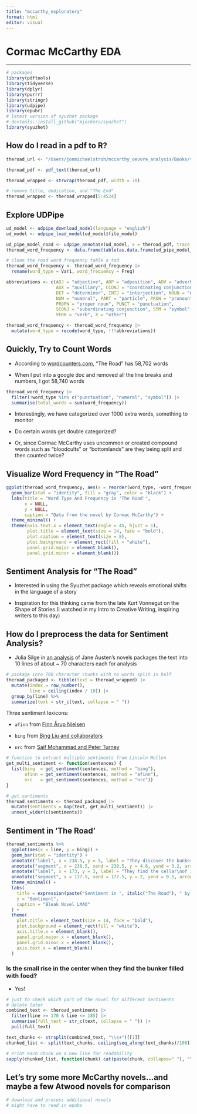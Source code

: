 ```yaml
---
title: "mccarthy_exploratory"
format: html
editor: visual
---
```


# Cormac McCarthy EDA

------------------------------------------------------------------------

```r
# packages
library(pdftools)
library(tidyverse)
library(dplyr)
library(purrr)
library(stringr)
library(udpipe)
library(epubr)
# latest version of syuzhet package
# devtools::install_github("mjockers/syuzhet")
library(syuzhet)
```

## How do I read in a pdf to R?

```r
theroad_url <- "/Users/jonmichaelstroh/mccarthy_oeuvre_analysis/Books/theroad.pdf"

theroad_pdf <- pdf_text(theroad_url)

theroad_wrapped <- strwrap(theroad_pdf, width = 70)

# remove title, dedication, and "The End"
theroad_wrapped <- theroad_wrapped[5:4524]
```

## Explore UDPipe

```r
ud_model <- udpipe_download_model(language = "english")
ud_model <- udpipe_load_model(ud_model$file_model)

ud_pipe_model_road <- udpipe_annotate(ud_model, x = theroad_pdf, trace = FALSE)
theroad_word_frequency <- data.frame(table(as.data.frame(ud_pipe_model_road)$upos))

# clean the road word frequency table a tad
theroad_word_frequency <- theroad_word_frequency |>
  rename(word_type = Var1, word_frequency = Freq)

abbreviations <- c(ADJ = "adjective", ADP = "adposition", ADV = "adverb",
                   AUX = "auxiliary", CCONJ = "coordinating conjunction",
                   DET = "determiner", INTJ = "interjection", NOUN = "noun",
                   NUM = "numeral", PART = "particle", PRON = "pronoun",
                   PROPN = "proper noun", PUNCT = "punctuation",
                   SCONJ = "subordinating conjunction", SYM = "symbol",
                   VERB = "verb", X = "other")

theroad_word_frequency <- theroad_word_frequency |>
  mutate(word_type = recode(word_type, !!!abbreviations))
```

## Quickly, Try to Count Words

-   According to [wordcounters.com](https://wordcounters.com/word-count/literary-books/), "The Road" has 58,702 words

-   When I put into a google doc and removed all the line breaks and numbers, I got 58,740 words

```r
theroad_word_frequency |>
  filter(!word_type %in% c("punctuation", "numeral", "symbol")) |>
  summarise(total_words = sum(word_frequency))
```

-   Interestingly, we have categorized over 1000 extra words, something to monitor

-   Do certain words get double categorized?

-   Or, since Cormac McCarthy uses uncommon or created compound words such as "bloodcults" or "bottomlands" are they being split and then counted twice?

## Visualize Word Frequency in "The Road"

```r
ggplot(theroad_word_frequency, aes(x = reorder(word_type, -word_frequency), y = word_frequency)) +
  geom_bar(stat = "identity", fill = "gray", color = "black") +  
  labs(title = "Word Type And Frequency in 'The Road'",
       x = NULL,
       y = NULL,
       caption = "Data from the novel by Cormac McCarthy") +
  theme_minimal() +  
  theme(axis.text.x = element_text(angle = 45, hjust = 1),
        plot.title = element_text(size = 14, face = "bold"),
        plot.caption = element_text(size = 8),
        plot.background = element_rect(fill = "white"),
        panel.grid.major = element_blank(),  
        panel.grid.minor = element_blank()) 
```

## Sentiment Analysis for "The Road"

-   Interested in using the Syuzhet package which reveals emotional shifts in the language of a story

-   Inspiration for this thinking came from the late Kurt Vonnegut on the Shape of Stories (I watched in my Intro to Creative Writing, inspiring writers to this day)

## How do I preprocess the data for Sentiment Analysis?

-   Julia Silge in [an analysis](https://juliasilge.com/blog/if-i-loved-nlp-less/) of Jane Austen's novels packages the text into 10 lines of about \~ 70 characters each for analysis

```r
# package into 700 character chunks with no words split in half
theroad_packaged <- tibble(text = theroad_wrapped) |>
  mutate(index = row_number(),                 
         line = ceiling(index / 10)) |>
  group_by(line) %>%
  summarize(text = str_c(text, collapse = " "))
```

Three sentiment lexicons:

-   `afinn` from [Finn Årup Nielsen](http://www2.imm.dtu.dk/pubdb/views/publication_details.php?id=6010)

-   `bing` from [Bing Liu and collaborators](https://www.cs.uic.edu/~liub/FBS/sentiment-analysis.html)

-   `nrc` from [Saif Mohammad and Peter Turney](http://saifmohammad.com/WebPages/NRC-Emotion-Lexicon.htm)

```r
# function to extract multiple sentiments from Lincoln Mullen
get_multi_sentiment <- function(sentences) {
  list(bing  = get_sentiment(sentences, method = "bing"),
       afinn = get_sentiment(sentences, method = "afinn"),
       nrc   = get_sentiment(sentences, method = "nrc"))
}
```

```r
# get sentiments
theroad_sentiments <- theroad_packaged |>
  mutate(sentiments = map(text, get_multi_sentiment)) |>
  unnest_wider(c(sentiments))
```

## Sentiment in 'The Road'

```r
theroad_sentiments %>%
  ggplot(aes(x = line, y = bing)) +
  geom_bar(stat = "identity") +
  annotate("label", x = 238.5, y = 5, label = "They discover the bunker filled with supplies", hjust = 0.5, label.size = 0, size = 3, color = "#2b2b2b") +
  annotate("segment", x = 238.5, xend = 238.5, y = 4.6, yend = 3.2, arrow = arrow(length = unit(0.02, "npc")), color = "#2b2b2b") +
  annotate("label", x = 173, y = 3, label = "They find the cellar\nof imprisoned people", hjust = 0.5, label.size = 0, size = 3, color = "#2b2b2b") +
  annotate("segment", x = 177.5, xend = 177.5, y = 2, yend = 0.5, arrow = arrow(length = unit(0.02, "npc")), color = "#2b2b2b") +
  theme_minimal() +
  labs(
    title = expression(paste("Sentiment in ", italic("The Road"), " by Cormac McCarthy")),
    y = "Sentiment",
    caption = "Bleak Novel LMAO"
  ) +
  theme(
    plot.title = element_text(size = 14, face = "bold"),
    plot.background = element_rect(fill = "white"),
    axis.title.x = element_blank(),
    panel.grid.major.x = element_blank(),
    panel.grid.minor.x = element_blank(),
    axis.text.x = element_blank()
  )

```

### Is the small rise in the center when they find the bunker filled with food?

-   Yes!

```r
# just to check which part of the novel for different sentiments
# delete later
combined_text <- theroad_sentiments |>
  filter(line >= 170 & line <= 185) |>
  summarise(full_text = str_c(text, collapse = " ")) |>
  pull(full_text)

text_chunks <- strsplit(combined_text, "\\s+")[[1]]
chunked_list <- split(text_chunks, ceiling(seq_along(text_chunks)/100))

# Print each chunk on a new line for readability
sapply(chunked_list, function(chunk) cat(paste(chunk, collapse=" "), "\n\n"))

```

## Let's try some more McCarthy novels...and maybe a few Atwood novels for comparison

```r
# download and process additional novels
# might have to read in epubs


```
